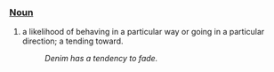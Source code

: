 ===[[Noun]]===
#a likelihood of behaving in a particular way or going in a particular direction; a tending toward.
#:''Denim has a tendency to fade.''